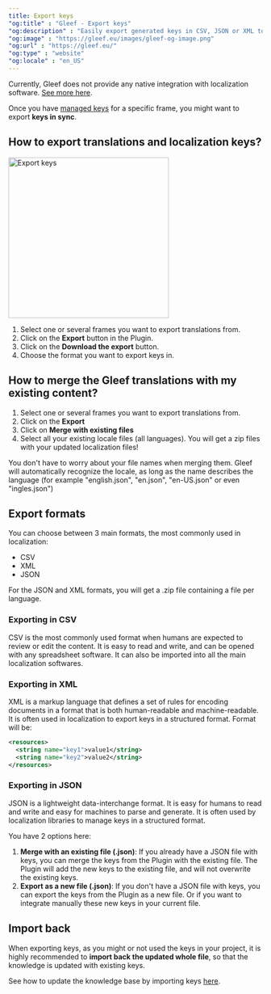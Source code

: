 ```yaml
---
title: Export keys
"og:title" : "Gleef - Export keys"
"og:description" : "Easily export generated keys in CSV, JSON or XML to integrate your localization flow."
"og:image" : "https://gleef.eu/images/gleef-og-image.png"
"og:url" : "https://gleef.eu/"
"og:type" : "website"
"og:locale" : "en_US"
---
```


Currently, Gleef does not provide any native integration with localization software. [See more here](/figma-plugin/integrations/integrations).

Once you have [managed keys](/figma-plugin/how-to/manage-keys) for a specific frame, you might want to export **keys in sync**. 

## How to export translations and localization keys?
<Frame>
  <img width="318" src="/images/figma-plugin_export-keys.png" alt="Export keys"/>
</Frame>

1. Select one or several frames you want to export translations from.
2. Click on the **Export** button in the Plugin.
3. Click on the **Download the export** button.
4. Choose the format you want to export keys in.

## How to merge the Gleef translations with my existing content?

1. Select one or several frames you want to export translations from.
2. Click on the **Export**
3. Click on **Merge with existing files**
4. Select all your existing locale files (all languages).
You will get a zip files with your updated localization files!

<Tip>
    You don't have to worry about your file names when merging them.
    Gleef will automatically recognize the locale, as long as the name describes the language (for example "english.json", "en.json", "en-US.json" or even "ingles.json")
</Tip>


## Export formats
You can choose between 3 main formats, the most commonly used in localization:
- CSV
- XML
- JSON

<Info>For the JSON and XML formats, you will get a .zip file containing a file per language.</Info>

### Exporting in CSV
CSV is the most commonly used format when humans are expected to review or edit the content. It is easy to read and write, and can be opened with any spreadsheet software.
It can also be imported into all the main localization softwares.

### Exporting in XML
XML is a markup language that defines a set of rules for encoding documents in a format that is both human-readable and machine-readable. It is often used in localization to export keys in a structured format.
Format will be:
```xml
<resources>
  <string name="key1">value1</string>
  <string name="key2">value2</string>
</resources>
```
### Exporting in JSON
JSON is a lightweight data-interchange format. It is easy for humans to read and write and easy for machines to parse and generate. It is often used by localization libraries to manage keys in a structured format.

You have 2 options here:
1. **Merge with an existing file (.json)**: If you already have a JSON file with keys, you can merge the keys from the Plugin with the existing file. The Plugin will add the new keys to the existing file, and will not overwrite the existing keys.
2. **Export as a new file (.json)**: If you don't have a JSON file with keys, you can export the keys from the Plugin as a new file. Or if you want to integrate manually these new keys in your current file.

## Import back
When exporting keys, as you might or not used the keys in your project, it is highly recommended to **import back the updated whole file**, so that the knowledge is updated with existing keys.

See how to update the knowledge base by importing keys [here](/figma-plugin/how-to/import-keys).